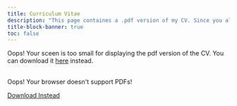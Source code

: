 ```yaml
---
title: Curriculum Vitae
description: "This page containes a .pdf version of my CV. Since you already made it to this page, just drop me an email if you would like to get in touch with me."
title-block-banner: true
toc: false
---
```




```{=html}
<div>
   <div class="smallScreen">
      Oops! Your sceen is too small for displaying the pdf version of the CV. You can download it <a href="cv_short.pdf">here</a> instead.
   </div>
   
   <div class="largeScreen">
       <object data='cv_short.pdf' frameborder="0" width="100%" height="1000px" style="padding: 20px;">
          <p>Oops! Your browser doesn't support PDFs!</p>
          <p><a href="cv_short.pdf">Download Instead</a></p>
        </object>
  </div>
</div>
```
